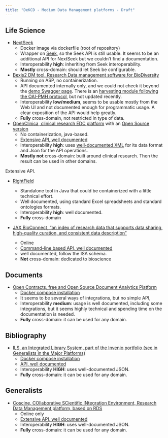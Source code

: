 ```yaml
---
title: "DeKCD - Medium Data Management platforms - Draft"
---
```


## Life Science

* [NextSeek](https://github.com/BMCBCC/NExtSEEK)
    + Docker image via dockerfile (root of repository)
    + Wrapper on [Seek](DataManagement_MajorPlatforms.qmd?#life-science), so the Seek API is still usable. It seems to be an additional API for NextSeek but we couldn't find a documentation.
    + Interoperability **high**: inheriting from Seek interoperability.
    + **Mostly** cross-domain: should let Seek be configurable.

* [Bexis2 DM tool. Research Data management software for BioDiversity](https://bexis2.uni-jena.de/)
    + Running on ASP, no containerization.
    + API documented internally only, and we could not check it beyond the [demo Swagger page](https://demo.bexis2.uni-jena.de/swagger/docs/v1). There is an [harvesting module following the OAI-PMH protocol](https://github.com/BEXIS2/OAI-PMH-Module), but not updated recently.
    + Interoperability **low/medium**, seems to be usable mostly from the Web UI and not documented enough for programmatic usage. A clear exposition of the API would help greatly.
    + **Fully** cross-domain, not restricted in type of data.

* [OpenClinica, clinical research EDC platform](https://www.openclinica.com/) with an [Open Source version](https://www.openclinica.com/get-free-community-edition-software/)
    + No containerization, java-based.
    + [Extensive API, well documented](https://docs.openclinica.com/oc4/how-and-when-to-use-apis/)
    + Interoperability **high**: uses [well-documented XML](https://docs.openclinica.com/oc4/how-and-when-to-use-apis/cdisc-odm-xml/) for its data format and Json for the API operations.
    + **Mostly not** cross-domain: built around clinical research. Then the result can be used in other domains.

Extensive API.

* [RightField](https://rightfield.org.uk/)

    + Standalone tool in Java that could be containerized with a little technical effort.
    + Well documented, using standard Excel spreadsheets and standard ontologies formats.
    + Interoperability **high**: well documented.
    + **Fully** cross-domain

* [JAX BioConnect, "an index of research data that supports data sharing, high-quality curation, and consistent data description"](https://docs.bioconnect.jax.org/)
    + Online
    + [Command-line based API, well documented](https://docs.bioconnect.jax.org/tools/jbq/)
    +  well documented, follow the ISA schema.
    + **Not** cross-domain: dedicated to bioscience

## Documents

* [Open Contracts, free and Open Source Document Analytics Platform](https://jsv4.github.io/OpenContracts/)
    + [Docker compose installation](https://github.com/JSv4/OpenContracts/blob/main/docs/quick-start.md)
    + It seems to be several ways of integrations, but no simple API,
    + Interoperability **medium**: usage is well documented, including some integrations, but it seems highly technical and spending time on the documentation is needed.
    + **Fully** cross-domain: it can be used for any domain.


## Bibliography

* [ILS, an Integrated Library System, part of the Invenio portfolio (see in Generalists in the Major Platforms)](https://inveniosoftware.org/products/ils/)
    + [Docker compose installation](https://github.com/inveniosoftware/invenio-app-ils)
    + [API, well documented](https://invenioils.docs.cern.ch/reference/api/)
    + Interoperability **HIGH**: uses well-documented JSON.
    + **Fully** cross-domain: it can be used for any domain.

## Generalists

* [Coscine, COllaborative SCientific INtegration Environment, Research Data Management platform, based on RDS](https://about.coscine.de/en/)
    + Online only
    + [Extensive API, well documented](https://docs.coscine.de/en/api/api/)
    + Interoperability **HIGH**: uses well-documented JSON.
    + **Fully** cross-domain: it can be used for any domain.